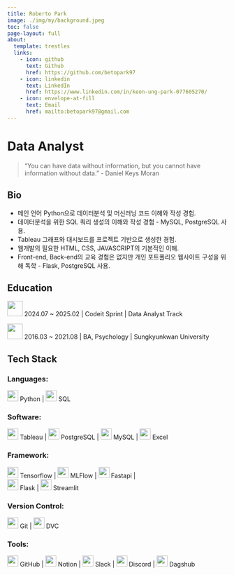 ```yaml
---
title: Roberto Park
image: ./img/my/background.jpeg
toc: false
page-layout: full
about:
  template: trestles
  links:
    - icon: github
      text: Github
      href: https://github.com/betopark97
    - icon: linkedin
      text: LinkedIn
      href: https://www.linkedin.com/in/keon-ung-park-077605270/
    - icon: envelope-at-fill
      text: Email
      href: mailto:betopark97@gmail.com
---
```


# Data Analyst {.unnumbered}

> "You can have data without information, but you cannot have information without data." - Daniel Keys Moran

## Bio

- 메인 언어 Python으로 데이터분석 및 머신러닝 코드 이해와 작성 경험.
- 데이터분석을 위한 SQL 쿼리 생성의 이해와 작성 경험 - MySQL, PostgreSQL 사용.
- Tableau 그래프와 대시보드를 프로젝트 기반으로 생성한 경험.
- 웹개발의 필요한 HTML, CSS, JAVASCRIPT의 기본적인 이해.
- Front-end, Back-end의 교육 경험은 없지만 개인 포트폴리오 웹사이트 구성을 위해 독학 - Flask, PostgreSQL 사용.

## Education

<img height="35px" src="./img/logos/codeit.svg" />
2024.07 ~ 2025.02 | 
Codeit Sprint | 
Data Analyst Track  

<img height="35px" src="./img/logos/skku.svg" />
2016.03 ~ 2021.08 | 
BA, Psychology | 
Sungkyunkwan University  


## Tech Stack
### Languages:  
<img height="25px" src="./img/logos/python.svg" /> Python | 
<img height="25px" src="./img/logos/sql.svg" /> SQL  

### Software:  
<img height="25px" src="./img/logos/tableau.svg" /> Tableau | 
<img height="25px" src="./img/logos/postgresql.svg" /> PostgreSQL | 
<img height="25px" src="./img/logos/mysql.svg" /> MySQL | 
<img height="25px" src="./img/logos/excel.svg" /> Excel 

### Framework:  
<img height="25px" src="./img/logos/tensorflow.svg" /> Tensorflow | 
<img height="25px" src="./img/logos/mlflow.svg" /> MLFlow | 
<img height="25px" src="./img/logos/fastapi.svg" /> Fastapi |  
<img height="25px" src="./img/logos/Flask.svg" /> Flask | 
<img width="25px" height="25px" src="./img/logos/streamlit.svg" /> Streamlit 

### Version Control:  
<img height="25px" src="./img/logos/git.svg" /> Git |
<img height="25px" src="./img/logos/dvc.svg" /> DVC

### Tools:  
<img height="25px" src="./img/logos/github.svg" /> GitHub |
<img height="25px" src="./img/logos/notion.svg" /> Notion |
<img height="25px" src="./img/logos/slack.svg" /> Slack |
<img height="25px" src="./img/logos/discord.svg" /> Discord | 
<img height="25px" src="./img/logos/dagshub.svg" /> Dagshub